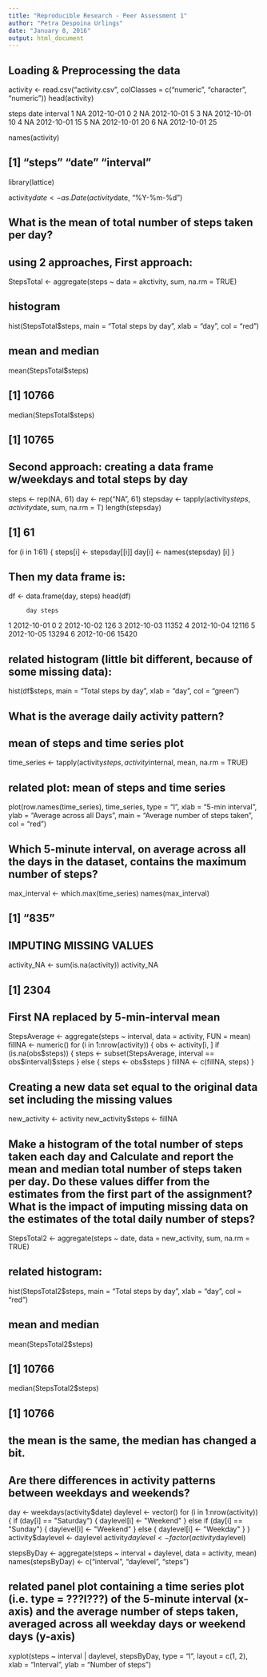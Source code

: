 ```yaml
---
title: "Reproducible Research - Peer Assessment 1"
author: "Petra Despoina Urlings"
date: "January 8, 2016"
output: html_document
---
```



## Loading & Preprocessing the data
activity <- read.csv("activity.csv", colClasses = c("numeric", "character", 
    "numeric"))
head(activity)

   steps      date interval
1    NA 2012-10-01        0
2    NA 2012-10-01        5
3    NA 2012-10-01       10
4    NA 2012-10-01       15
5    NA 2012-10-01       20
6    NA 2012-10-01       25

names(activity)

## [1] "steps"   "date"   "interval"

library(lattice)

activity$date <- as.Date(activity$date, "%Y-%m-%d")


## What is the mean of total number of steps taken per day?

## using 2 approaches, First approach:

StepsTotal <- aggregate(steps ~ data = akctivity, sum, na.rm = TRUE)

## histogram

hist(StepsTotal$steps, main = "Total steps by day", xlab = "day", col = "red")




## mean and median

mean(StepsTotal$steps)

## [1] 10766

median(StepsTotal$steps)

## [1] 10765



## Second approach: creating a data frame w/weekdays and total steps by day

steps <- rep(NA, 61)
day <- rep("NA", 61)
stepsday <- tapply(activity$steps, activity$date, sum, na.rm = T)
length(stepsday)

## [1] 61

for (i in 1:61) {
    steps[i] <- stepsday[[i]]
    day[i] <- names(stepsday) [i]
}
    
## Then my data frame is:

df <- data.frame(day, steps)
head(df)

         day steps
1 2012-10-01     0
2 2012-10-02   126
3 2012-10-03 11352
4 2012-10-04 12116
5 2012-10-05 13294
6 2012-10-06 15420


## related histogram (little bit different, because of some missing data):

hist(df$steps, main = "Total steps by day", xlab = "day", col = "green")



## What is the average daily activity pattern?

## mean of steps and time series plot

time_series <- tapply(activity$steps, activity$internal, mean, na.rm = TRUE)

## related plot: mean of steps and time series
plot(row.names(time_series), time_series, type = "l", xlab = "5-min interval", 
    ylab = "Average across all Days", main = "Average number of steps taken", 
    col = "red")


## Which 5-minute interval, on average across all the days in the dataset, contains the maximum number of steps?

max_interval <- which.max(time_series)
names(max_interval)

## [1] "835"



## IMPUTING MISSING VALUES

activity_NA <- sum(is.na(activity))
activity_NA

## [1] 2304


## First NA replaced by 5-min-interval mean

StepsAverage <- aggregate(steps ~ interval, data = activity, FUN = mean)
fillNA <- numeric()
for (i in 1:nrow(activity)) {
    obs <- activity[i, ]
    if (is.na(obs$steps)) {
        steps <- subset(StepsAverage, interval == obs$interval)$steps
    } else {
        steps <- obs$steps
    }
    fillNA <- c(fillNA, steps)
}

## Creating a new data set equal to the original data set including the missing values

new_activity <- activity
new_activity$steps <- fillNA


## Make a histogram of the total number of steps taken each day and Calculate and report the mean and median total number of steps taken per day. Do these values differ from the estimates from the first part of the assignment? What is the impact of imputing missing data on the estimates of the total daily number of steps?

StepsTotal2 <- aggregate(steps ~ date, data = new_activity, sum, na.rm = TRUE)

## related histogram:

hist(StepsTotal2$steps, main = "Total steps by day", xlab = "day", col = "red")


## mean and median

mean(StepsTotal2$steps)

## [1] 10766

median(StepsTotal2$steps)

## [1] 10766

## the mean is the same, the median has changed a bit.


## Are there differences in activity patterns between weekdays and weekends?

day <- weekdays(activity$date)
daylevel <- vector()
for (i in 1:nrow(activity)) {
    if (day[i] == "Saturday") {
        daylevel[i] <- "Weekend"
    } else if (day[i] == "Sunday") {
        daylevel[i] <- "Weekend"
    } else {
        daylevel[i] <- "Weekday"
    }
}
activity$daylevel <- daylevel
activity$daylevel <- factor(activity$daylevel)

stepsByDay <- aggregate(steps ~ interval + daylevel, data = activity, mean)
names(stepsByDay) <- c("interval", "daylevel", "steps")

## related panel plot containing a time series plot (i.e. type = ???l???) of the 5-minute interval (x-axis) and the average number of steps taken, averaged across all weekday days or weekend days (y-axis)

xyplot(steps ~ interval | daylevel, stepsByDay, type = "l", layout = c(1, 2), 
    xlab = "Interval", ylab = "Number of steps")

